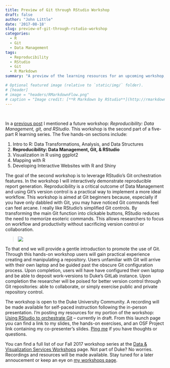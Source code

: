 ```yaml
---
title: Preview of Git through RStudio Workshop
draft: false
author: "John Little"
date: '2017-08-18'
slug: preview-of-git-through-rstudio-workshop
categories:
  - R
  - Git
  - Data Management
tags:
  - Reproducibility
  - RStudio
  - Git
  - R Markdown
summary: "A preview of the learning resources for an upcoming workshop; *Reproducibility: Data Management, Git, & RStudio*"

# Optional featured image (relative to `static/img/` folder).  
# [header]
# image = "headers/RMarkdownFlow.png"
# caption = "Image credit: [**R Markdown by RStudio**](http://rmarkdown.rstudio.com/authoring_quick_tour.html)"
---
```


&nbsp; 

In a [previous post](/post/2017-07-05-reproducibility-data-management-git-rstudio/) I mentioned a future workshop:  *Reproducibility: Data Management, git, and RStudio*.  This workshop is the second part of a five-part R learning series.  The five hands-on sections include:

1. Intro to R: Data Transformations, Analysis, and Data Structures
1. **Reproducibility: Data Management, Git, & RStudio**
1. Visualization in R using ggplot2
1. Mapping with R
1. Developing Interactive Websites with R and Shiny

The goal of the second workshop is to leverage RStudio's Git orchestration features.  In the workshop I will interactively demonstrate reproducible report generation.  Reproducibility is a critical outcome of Data Management and using Git's version control is a practical way to implement a more ideal workflow.  This workshop is aimed at Git beginners because, especially if you have only dabbled with Git, you may have noticed Git commands feel can feel arcane.  I really like RStudio's simplified Git controls.  By transforming the main Git function into clickable buttons, RStudio reduces the need to memorize esoteric commands.  This allows researchers to focus on workflow and productivity without sacrificing version control or collaboration. 

> [![](https://imgs.xkcd.com/comics/git.png)](https://xkcd.com/1597/)

To that end we will provide a gentle introduction to promote the use of Git.  Through this hands-on workshop users will gain practical experience creating and manipulating a repository.  Users unfamiliar with Git will arrive with their own laptop and be guided past the obscure Git configuration process.  Upon completion, users will have have configured their own laptop and be able to deposit work-versions to Duke's GitLab instance. Upon completion the researcher will be poised for better version control through Git repositories: able to collaborate, or simply exercise public and private repository control.  

The workshop is open to the Duke University Community. A recording will be made available for self-paced instruction following the in-person presentation.  I'm posting my resources for my portion of the workshop: [Using RStudio to orchestrate Git](https://rfun.netlify.com/git/) -- currently in draft.  From this launch page you can find a link to my slides, the hands-on exercises, and an OSF Project link containing my co-presenter's slides.  [Ping me](/#contact) if you have thoughts or questions.  

You can find a full list of our Fall 2017 workshop series at the [Data & Visualization Services Workshops](http://library.duke.edu/data/news) page.  Not part of Duke? No worries. Recordings and resources will be made available.  Stay tuned for a later annoucement or keep an eye on [my workshops page](/publication/).